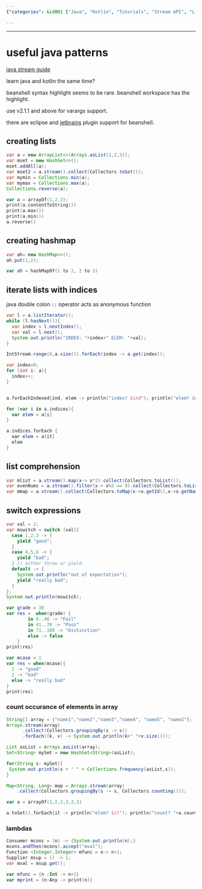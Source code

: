 ```yaml
---
{"categories": &id001 ["Java", "Kotlin", "Tutorials", "Stream API", "List Comprehension", "Switch Expressions", "Eclipse", "JetBrains Plugin", "Beanshell Syntax Highlighting", "Array Element Occurrences"], "category": "Programming Languages", "date": "2022-12-15 10:39:10", "description": "This guide offers tutorials in Java and Kotlin, covering patterns like Java Stream, list comprehension, switch expressions, and iterating through lists with indices. Additionally, it discusses eclipse and JetBrains plugin support for BeanShell syntax highlighting. The guide also teaches various methods to count array element occurrences in both languages.", "tags": *id001, "title": "useful java patterns"}

---
```


------

# useful java patterns

[java stream guide](https://stackify.com/streams-guide-java-8/)

learn java and kotlin the same time?

beanshell syntax highlight seems to be rare. beanshell workspace has the highlight.

use v2.1.1 and above for varargs support.

there are eclipse and [jetbrains](https://github.com/perNyfelt/beanshell-intellij-plugin) plugin support for beanshell.

## creating lists

```java
var a = new ArrayList<>(Arrays.asList(1,2,3));
var mset = new HashSet<>();
mset.addAll(a);
var mset2 = a.stream().collect(Collectors.toSet());
var mymin = Collections.min(a);
var mymax = Collections.max(a);
Collections.reverse(a);
```

```kotlin
var a = arrayOf(1,2,3);
print(a.contentToString())
print(a.max())
print(a.min())
a.reverse()
```

## creating hashmap

```java
var ah= new HashMap<>();
ah.put(1,2);
```

```kotlin
var ah = hashMapOf(1 to 2, 2 to 3)
```

## iterate lists with indices

java double colon `::` operator acts as anonymous function

```java
var l = a.listIterator();
while (l.hasNext()){
  var index = l.nextIndex();
  var val = l.next();
  System.out.println("INDEX: "+index+" ELEM: "+val);
}

IntStream.range(0,a.size()).forEach(index -> a.get(index));

var index=0;
for (int i: a){
  index++;
}
```

```kotlin

a.forEachIndexed{ind, elem -> println("index? $ind"); println("elem? $elem")}

for (var i in a.indices){
  var elem = a[i]
}

a.indices.forEach {
  var elem = a[it]
  elem
}
```

## list comprehension
```java
var mlist = a.stream().map(x-> x*2).collect(Collectors.toList());
var evenNums = a.stream().filter(x-> x%2 == 0).collect(Collectors.toList());
var mmap = a.stream().collect(Collectors.toMap(x->x.getId(),x->x.getName()));
```

## switch expressions

```java
var val = 2;
var mswitch = switch (val){
  case 1,2,3 -> {
    yield "good";
  }
  case 4,5,6 -> {
    yield "bad";
  } // either throw or yield.
  default -> {
    System.out.println("out of expectation");
    yield "really bad";
  }
};
System.out.println(mswitch);
```

```kotlin
var grade = 30
var res =  when(grade) {
        in 0..40 -> "Fail"
        in 41..70 -> "Pass"
        in 71..100 -> "Distinction"
        else -> false
    }
print(res)

var mcase = 1
var res = when(mcase){
  1 -> "good"
  2 -> "bad"
  else -> "really bad"
}
print(res)
```

### count occurance of elements in array

```java
String[] array = {"name1","name2","name3","name4", "name5", "name2"};
Arrays.stream(array)
      .collect(Collectors.groupingBy(s -> s))
      .forEach((k, v) -> System.out.println(k+" "+v.size()));

List asList = Arrays.asList(array);
Set<String> mySet = new HashSet<String>(asList);

for(String s: mySet){
 System.out.println(s + " " + Collections.frequency(asList,s));
}

Map<String, Long> map = Arrays.stream(array)
    .collect(Collectors.groupingBy(s -> s, Collectors.counting()));
```

```kotlin
var a = arrayOf(1,2,3,3,3,3)

a.toSet().forEach{it -> println("elem? $it"); println("count? "+a.count{it2->it2 == it})}
```

### lambdas

```java
Consumer mcons = (n) -> {System.out.println(n);}
mcons.andThen(mcons).accept("mval");
Function <Integer,Integer> mfunc = n-> n+1;
Supplier msup = () -> 1;
var mval = msup.get();
```

```kotlin
var mfunc = {n :Int -> n+1}
var mprint = {n:Any -> print(n)}
```

